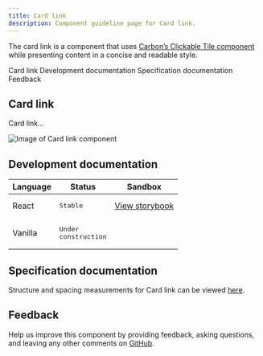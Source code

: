 ```yaml
---
title: Card link
description: Component guideline page for Card link.
---
```


<PageDescription>

The card link is a component that uses [Carbon’s Clickable Tile component](https://www.carbondesignsystem.com/components/tile/code/?&_ga=2.219705497.1857981228.1594645810-98205212.1592938803#clickable-tile) while presenting content in a concise and readable style.

</PageDescription>

<AnchorLinks>

<AnchorLink>Card link</AnchorLink>
<AnchorLink>Development documentation</AnchorLink>
<AnchorLink>Specification documentation</AnchorLink>
<AnchorLink>Feedback</AnchorLink>

</AnchorLinks>

## Card link
Card link...

![Image of Card link component](../../images/component/Cardlink/)


## Development documentation

| Language      | Status        | Sandbox                                                                              |
| ------------- | -----------   | ------------------------------------------------------------------------             |
| React         | <div><span class="bx--tag bx--tag--green"><pre>Stable</pre></span></div>        | [View storybook](https://ibmdotcom-react.mybluemix.net/?path=/story/components-cardlink--default)     |
| Vanilla       | <div><span class="bx--tag bx--tag--cool-gray"><pre>Under construction</pre></span></div>  |

## Specification documentation

Structure and spacing measurements for Card link can be viewed [here]().

## Feedback

Help us improve this component by providing feedback, asking questions, and leaving any other comments on [GitHub]().
